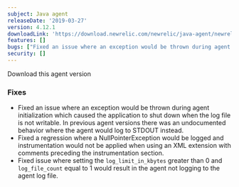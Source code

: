 ```yaml
---
subject: Java agent
releaseDate: '2019-03-27'
version: 4.12.1
downloadLink: 'https://download.newrelic.com/newrelic/java-agent/newrelic-agent/4.12.1/'
features: []
bugs: ["Fixed an issue where an exception would be thrown during agent initialization", "Fixed a regression that could cause a NullPointerException", "Fixed issue where setting the log_limit_in_kbytes greater than 0 and log_file_count equal to 1 would result in the agent not logging to the agent log file"]
security: []
---
```


<ButtonGroup>
  <ButtonLink
    role="button"
    to="https://download.newrelic.com/newrelic/java-agent/newrelic-agent/4.12.1/"
    variant="primary"
  >
    Download this agent version
  </ButtonLink>
</ButtonGroup>

### Fixes

* Fixed an issue where an exception would be thrown during agent initialization which caused the application to shut down when the log file is not writable. In previous agent versions there was an undocumented behavior where the agent would log to STDOUT instead.
* Fixed a regression where a NullPointerException would be logged and instrumentation would not be applied when using an XML extension with comments preceding the instrumentation section.
* Fixed issue where setting the `log_limit_in_kbytes` greater than 0 and `log_file_count` equal to 1 would result in the agent not logging to the agent log file.
